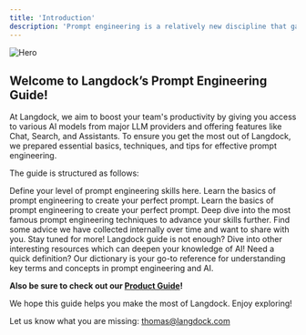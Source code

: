 ```yaml
---
title: 'Introduction'
description: 'Prompt engineering is a relatively new discipline that gained popularity in the early 2020s as researchers and practitioners sought to optimize the performance of large language models (LLMs) like GPT-3 and GPT-4.'
---
```


<img src="/images/header_mar24.png" alt="Hero" />



## Welcome to Langdock’s Prompt Engineering Guide!
At Langdock, we aim to boost your team's productivity by giving you access to various AI models from major LLM providers and offering features like Chat, Search, and Assistants. To ensure you get the most out of Langdock, we prepared essential basics, techniques, and tips for effective prompt engineering.


The guide is structured as follows:


<Card title="What kind of Prompt Engineer are you?" icon="question" href="/prompt-engineering/engineering-type">
  Define your level of prompt engineering skills here.
</Card>

<CardGroup cols={2}>
<Card title="Elements of a Prompt" icon="puzzle-piece" href="/prompt-engineering/prompt-elements">
  Learn the basics of prompt engineering to create your perfect prompt.
</Card>

<Card title="Basics of Prompting" icon="check" href="/prompt-engineering/basics">
  Learn the basics of prompt engineering to create your perfect prompt.
</Card>

<Card title="Techniques" icon="wrench" href="/prompt-engineering/techiques">
  Deep dive into the most famous prompt engineering techniques to advance your skills further.
</Card>

<Card title="Tips & Tricks" icon="lightbulb" href="/prompt-engineering/tricks">
  Find some advice we have collected internally over time and want to share with you. Stay tuned for more!
</Card>

<Card title="Further Ressources" icon="globe" href="/prompt-engineering/resources">
Langdock guide is not enough? Dive into other interesting resources which can deepen your knowledge of AI!
</Card>

<Card title="Dictionary" icon="magnifying-glass" href="/prompt-engineering/dictionary">
Need a quick definition? Our dictionary is your go-to reference for understanding key terms and concepts in prompt engineering and AI.
</Card>
</CardGroup>

**Also be sure to check out our [Product Guide](/product/introduction)!**

We hope this guide helps you make the most of Langdock. Enjoy exploring!

Let us know what you are missing: thomas@langdock.com

